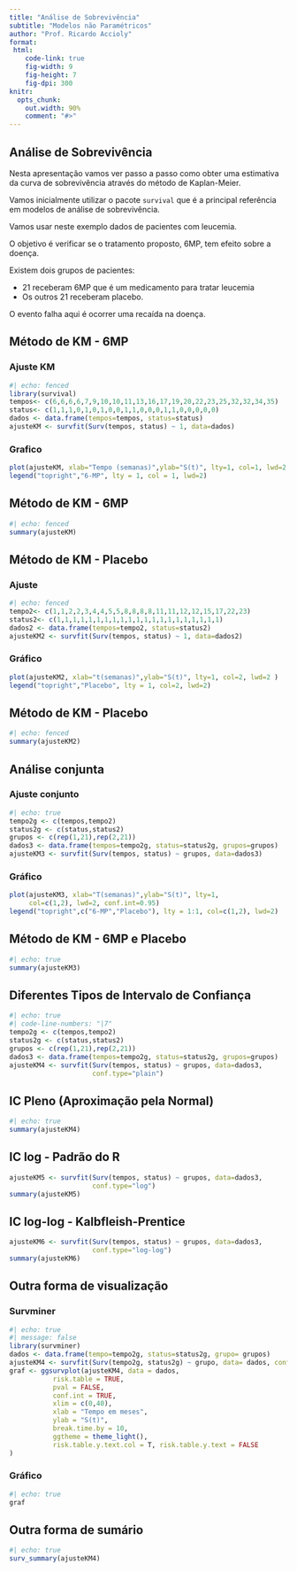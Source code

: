 ```yaml
---
title: "Análise de Sobrevivência"
subtitle: "Modelos não Paramétricos"
author: "Prof. Ricardo Accioly"
format:
 html:
    code-link: true
    fig-width: 9
    fig-height: 7
    fig-dpi: 300
knitr:
  opts_chunk: 
    out.width: 90%
    comment: "#>"
---
```


## Análise de Sobrevivência

Nesta apresentação vamos ver passo a passo como obter uma estimativa da curva de sobrevivência através do método de Kaplan-Meier.

Vamos inicialmente utilizar o pacote `survival` que é a principal referência em modelos de análise de sobrevivência.

Vamos usar neste exemplo dados de pacientes com leucemia.

O objetivo é verificar se o tratamento proposto, 6MP, tem efeito sobre a doença.

Existem dois grupos de pacientes:

-   21 receberam 6MP que é um medicamento para tratar leucemia
-   Os outros 21 receberam placebo.

::: {.fragment .highlight-red}
O evento falha aqui é ocorrer uma recaída na doença.
:::

## Método de KM - 6MP

::: panel-tabset
### Ajuste KM

```r
#| echo: fenced
library(survival)
tempos<- c(6,6,6,6,7,9,10,10,11,13,16,17,19,20,22,23,25,32,32,34,35)
status<- c(1,1,1,0,1,0,1,0,0,1,1,0,0,0,1,1,0,0,0,0,0)
dados <- data.frame(tempos=tempos, status=status)
ajusteKM <- survfit(Surv(tempos, status) ~ 1, data=dados)
```

### Grafico

```r
plot(ajusteKM, xlab="Tempo (semanas)",ylab="S(t)", lty=1, col=1, lwd=2 ) 
legend("topright","6-MP", lty = 1, col = 1, lwd=2)
```
:::

## Método de KM - 6MP

```r
#| echo: fenced
summary(ajusteKM)
```

## Método de KM - Placebo

::: panel-tabset
### Ajuste

```r
#| echo: fenced
tempo2<- c(1,1,2,2,3,4,4,5,5,8,8,8,8,11,11,12,12,15,17,22,23)
status2<- c(1,1,1,1,1,1,1,1,1,1,1,1,1,1,1,1,1,1,1,1,1) 
dados2 <- data.frame(tempos=tempo2, status=status2)
ajusteKM2 <- survfit(Surv(tempos, status) ~ 1, data=dados2)

```

### Gráfico

```r
plot(ajusteKM2, xlab="t(semanas)",ylab="S(t)", lty=1, col=2, lwd=2 ) 
legend("topright","Placebo", lty = 1, col=2, lwd=2)
```
:::

## Método de KM - Placebo

```r
#| echo: fenced
summary(ajusteKM2)
```

## Análise conjunta

::: panel-tabset
### Ajuste conjunto

```r
#| echo: true
tempo2g <- c(tempos,tempo2)
status2g <- c(status,status2)
grupos <- c(rep(1,21),rep(2,21))
dados3 <- data.frame(tempos=tempo2g, status=status2g, grupos=grupos)
ajusteKM3 <- survfit(Surv(tempos, status) ~ grupos, data=dados3)
```

### Gráfico

```r
plot(ajusteKM3, xlab="T(semanas)",ylab="S(t)", lty=1, 
     col=c(1,2), lwd=2, conf.int=0.95) 
legend("topright",c("6-MP","Placebo"), lty = 1:1, col=c(1,2), lwd=2)

```
:::

## Método de KM - 6MP e Placebo {.smaller}

```r
#| echo: true
summary(ajusteKM3)
```

## Diferentes Tipos de Intervalo de Confiança

```r
#| echo: true
#| code-line-numbers: "|7"
tempo2g <- c(tempos,tempo2)
status2g <- c(status,status2)
grupos <- c(rep(1,21),rep(2,21))
dados3 <- data.frame(tempos=tempo2g, status=status2g, grupos=grupos)
ajusteKM4 <- survfit(Surv(tempos, status) ~ grupos, data=dados3,
                     conf.type="plain")
```

## IC Pleno (Aproximação pela Normal)

```r
#| echo: true
summary(ajusteKM4)
```

## IC log - Padrão do R 

```r
ajusteKM5 <- survfit(Surv(tempos, status) ~ grupos, data=dados3,
                     conf.type="log")
summary(ajusteKM5)
```

## IC log-log - Kalbfleish-Prentice 

```r
ajusteKM6 <- survfit(Surv(tempos, status) ~ grupos, data=dados3,
                     conf.type="log-log")
summary(ajusteKM6)
```

## Outra forma de visualização 

::: panel-tabset
### Survminer

```r
#| echo: true
#| message: false
library(survminer)
dados <- data.frame(tempo=tempo2g, status=status2g, grupo= grupos)
ajusteKM4 <- survfit(Surv(tempo2g, status2g) ~ grupo, data= dados, conf.type="log-log")
graf <- ggsurvplot(ajusteKM4, data = dados, 
           risk.table = TRUE, 
           pval = FALSE, 
           conf.int = TRUE, 
           xlim = c(0,40), 
           xlab = "Tempo em meses", 
           ylab = "S(t)",
           break.time.by = 10, 
           ggtheme = theme_light(), 
           risk.table.y.text.col = T, risk.table.y.text = FALSE 
)
```

### Gráfico

```r
#| echo: true
graf
```
:::

## Outra forma de sumário 

```r
#| echo: true
surv_summary(ajusteKM4)
```
